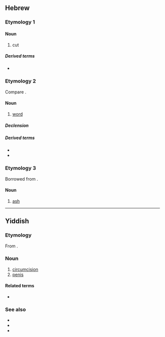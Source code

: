 ==Hebrew==

===Etymology 1===
{{HE root|מול}}

====Noun====
{{he-noun|wv=מִילָה|tr=milá|g=f|cons=מִילַת|pl=מִילוֹת}}

# cut

=====Derived terms=====
* {{l|he|בְּרִית מִילָה|tr=brit mila}}

===Etymology 2===
{{HE root|מלל}}
Compare {{cog|arc|מִלְּתָא}}.

====Noun====
{{he-noun|g=f|dwv=מִלָּה|tr=milá|cons=מילת|consdwv=מִלַּת|pl=מילים|pldwv=מִלִּים|plcons=מילות|plconsdwv=מִלּוֹת|pat=קִטְלָה}}

# {{C|he|Language}} [[word]]

=====Declension=====
{{he-decl|מילה\מִלָּה|p|מילים\מִלִּים}}

=====Derived terms=====
* {{he-l|מילון|dwv=מִלּוֹן|tr=milón}}
* {{he-l|זמזומילה|dwv=זִמְזוּמִלָּה|tr=zimzumilá}}

===Etymology 3===
Borrowed from {{bor|he|grc|μελία}}.

====Noun====
{{he-noun|g=f|wv=מֵילָה|cons=מֵילַת|pl=מֵילוֹת}}

# {{C|he|Trees}} [[ash]] {{gloss|tree}}

----

==Yiddish==

===Etymology===
From {{bor|yi|he|tr=milá|מִילָה}}. {{root|yi|he|מ־ו־ל}}

===Noun===
{{yi-noun|g=f|tr=mile}}

# [[circumcision]]
# [[penis]] {{qualifier|of a Jew}}
#: {{syn|yi|אבֿר|tr1=eyver|יונג|בחור|tr3=bokher|שמעקל|קליינער|alt5=דער קליינער}}

====Related terms====
* {{l|yi|ברית־מילה|tr=bris-mile}}

===See also===
* {{l|yi|מוהל|tr=moyel}}
* {{l|yi|ערל|tr=orel}}
* {{l|yi|ערלה|tr=orle}}